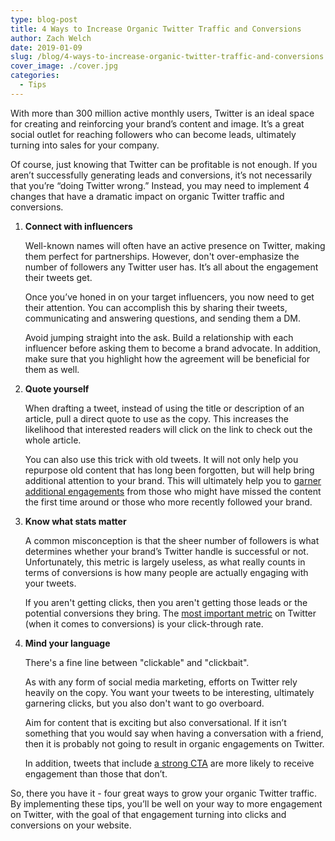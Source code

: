 ```yaml
---
type: blog-post
title: 4 Ways to Increase Organic Twitter Traffic and Conversions
author: Zach Welch
date: 2019-01-09
slug: /blog/4-ways-to-increase-organic-twitter-traffic-and-conversions
cover_image: ./cover.jpg
categories:
  - Tips
---
```


With more than 300 million active monthly users, Twitter is an ideal space for creating and reinforcing your brand’s content and image. It’s a great social outlet for reaching followers who can become leads, ultimately turning into sales for your company.

Of course, just knowing that Twitter can be profitable is not enough. If you aren’t successfully generating leads and conversions, it’s not necessarily that you’re “doing Twitter wrong.” Instead, you may need to implement 4 changes that have a dramatic impact on organic Twitter traffic and conversions.

1. **Connect with influencers**

   Well-known names will often have an active presence on Twitter, making them perfect for partnerships. However, don't over-emphasize the number of followers any Twitter user has. It’s all about the engagement their tweets get.

   Once you’ve honed in on your target influencers, you now need to get their attention. You can accomplish this by sharing their tweets, communicating and answering questions, and sending them a DM.

   Avoid jumping straight into the ask. Build a relationship with each influencer before asking them to become a brand advocate. In addition, make sure that you highlight how the agreement will be beneficial for them as well.

2. **Quote yourself**

   When drafting a tweet, instead of using the title or description of an article, pull a direct quote to use as the copy. This increases the likelihood that interested readers will click on the link to check out the whole article.

   You can also use this trick with old tweets. It will not only help you repurpose old content that has long been forgotten, but will help bring additional attention to your brand. This will ultimately help you to [garner additional engagements][1] from those who might have missed the content the first time around or those who more recently followed your brand.

3. **Know what stats matter**

   A common misconception is that the sheer number of followers is what determines whether your brand’s Twitter handle is successful or not. Unfortunately, this metric is largely useless, as what really counts in terms of conversions is how many people are actually engaging with your tweets.

   If you aren't getting clicks, then you aren't getting those leads or the potential conversions they bring. The [most important metric][2] on Twitter (when it comes to conversions) is your click-through rate.

4. **Mind your language**

   There's a fine line between "clickable" and "clickbait".

   As with any form of social media marketing, efforts on Twitter rely heavily on the copy. You want your tweets to be interesting, ultimately garnering clicks, but you also don't want to go overboard.

   Aim for content that is exciting but also conversational. If it isn’t something that you would say when having a conversation with a friend, then it is probably not going to result in organic engagements on Twitter.

   In addition, tweets that include [a strong CTA][3] are more likely to receive engagement than those that don’t.

So, there you have it - four great ways to grow your organic Twitter traffic. By implementing these tips, you’ll be well on your way to more engagement on Twitter, with the goal of that engagement turning into clicks and conversions on your website.

[1]: /blog/social-media-tips/6-tips-on-how-to-work-with-social-platform-algorithms-to-maximize-post-performance
[2]: /blog/social-media-tips/social-media-analytics-looking-at-the-big-picture
[3]: /blog/social-media-tips/your-social-channels-deserve-better-5-tips-for-creating-riveting-content
